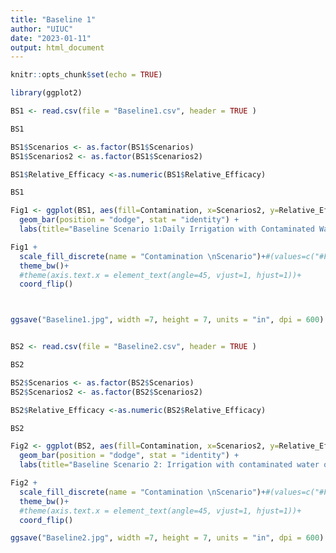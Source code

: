 ```yaml
---
title: "Baseline 1"
author: "UIUC"
date: "2023-01-11"
output: html_document
---
```


```r
knitr::opts_chunk$set(echo = TRUE)
```

```r

library(ggplot2)

BS1 <- read.csv(file = "Baseline1.csv", header = TRUE )

BS1

BS1$Scenarios <- as.factor(BS1$Scenarios)
BS1$Scenarios2 <- as.factor(BS1$Scenarios2)

BS1$Relative_Efficacy <-as.numeric(BS1$Relative_Efficacy)

BS1

Fig1 <- ggplot(BS1, aes(fill=Contamination, x=Scenarios2, y=Relative_Efficacy)) + 
  geom_bar(position = "dodge", stat = "identity") + 
  labs(title="Baseline Scenario 1:Daily Irrigation with Contaminated Water", y="Relative Efficacy Enpoint Oocyst", x="Sampling Scenario")

Fig1 + 
  scale_fill_discrete(name = "Contamination \nScenario")+#(values=c("#FF3366","#99CCFF")) +
  theme_bw()+
  #theme(axis.text.x = element_text(angle=45, vjust=1, hjust=1))+
  coord_flip()



ggsave("Baseline1.jpg", width =7, height = 7, units = "in", dpi = 600)


BS2 <- read.csv(file = "Baseline2.csv", header = TRUE )

BS2

BS2$Scenarios <- as.factor(BS2$Scenarios)
BS2$Scenarios2 <- as.factor(BS2$Scenarios2)

BS2$Relative_Efficacy <-as.numeric(BS2$Relative_Efficacy)

BS2

Fig2 <- ggplot(BS2, aes(fill=Contamination, x=Scenarios2, y=Relative_Efficacy)) + 
  geom_bar(position = "dodge", stat = "identity") + 
  labs(title="Baseline Scenario 2: Irrigation with contaminated water once \n per season (random)", y="Relative Efficacy Enpoint Oocyst", x="Sampling Scenario")

Fig2 + 
  scale_fill_discrete(name = "Contamination \nScenario")+#(values=c("#FF3366","#99CCFF")) +
  theme_bw()+
  #theme(axis.text.x = element_text(angle=45, vjust=1, hjust=1))+
  coord_flip()

ggsave("Baseline2.jpg", width =7, height = 7, units = "in", dpi = 600)

```


